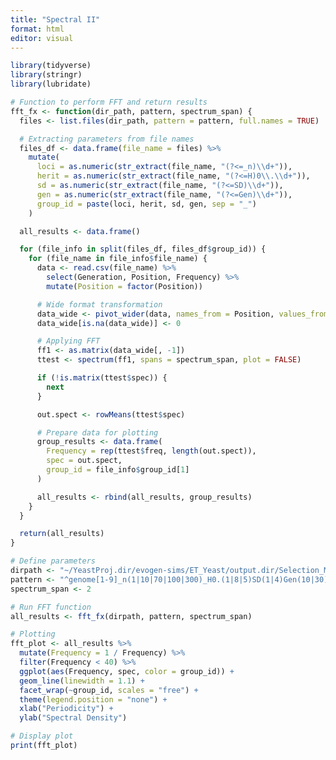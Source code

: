 ```yaml
---
title: "Spectral II"
format: html
editor: visual
---
```


```r
library(tidyverse)
library(stringr)
library(lubridate)

# Function to perform FFT and return results
fft_fx <- function(dir_path, pattern, spectrum_span) {
  files <- list.files(dir_path, pattern = pattern, full.names = TRUE)

  # Extracting parameters from file names
  files_df <- data.frame(file_name = files) %>%
    mutate(
      loci = as.numeric(str_extract(file_name, "(?<=_n)\\d+")),
      herit = as.numeric(str_extract(file_name, "(?<=H)0\\.\\d+")),
      sd = as.numeric(str_extract(file_name, "(?<=SD)\\d+")),
      gen = as.numeric(str_extract(file_name, "(?<=Gen)\\d+")),
      group_id = paste(loci, herit, sd, gen, sep = "_")
    )

  all_results <- data.frame()

  for (file_info in split(files_df, files_df$group_id)) {
    for (file_name in file_info$file_name) {
      data <- read.csv(file_name) %>%
        select(Generation, Position, Frequency) %>%
        mutate(Position = factor(Position))

      # Wide format transformation
      data_wide <- pivot_wider(data, names_from = Position, values_from = Frequency)
      data_wide[is.na(data_wide)] <- 0

      # Applying FFT
      ff1 <- as.matrix(data_wide[, -1])
      ttest <- spectrum(ff1, spans = spectrum_span, plot = FALSE)

      if (!is.matrix(ttest$spec)) {
        next
      }

      out.spect <- rowMeans(ttest$spec)

      # Prepare data for plotting
      group_results <- data.frame(
        Frequency = rep(ttest$freq, length(out.spect)),
        spec = out.spect,
        group_id = file_info$group_id[1]
      )

      all_results <- rbind(all_results, group_results)
    }
  }

  return(all_results)
}
```

```r

# Define parameters
dirpath <- "~/YeastProj.dir/evogen-sims/ET_Yeast/output.dir/Selection_Models/WF.dir/SinFS.dir/"
pattern <- "^genome[1-9]_n(1|10|70|100|300)_H0.(1|8|5)SD(1|4)Gen(10|30).csv"
spectrum_span <- 2

# Run FFT function
all_results <- fft_fx(dirpath, pattern, spectrum_span)

# Plotting
fft_plot <- all_results %>%
  mutate(Frequency = 1 / Frequency) %>%
  filter(Frequency < 40) %>%
  ggplot(aes(Frequency, spec, color = group_id)) +
  geom_line(linewidth = 1.1) +
  facet_wrap(~group_id, scales = "free") +
  theme(legend.position = "none") +
  xlab("Periodicity") +
  ylab("Spectral Density")

# Display plot
print(fft_plot)
```

